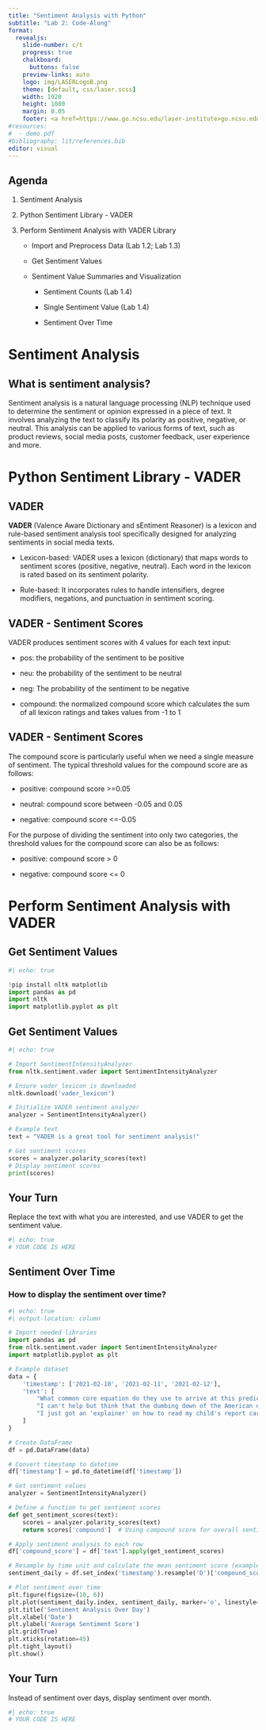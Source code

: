 ```yaml
---
title: "Sentiment Analysis with Python"
subtitle: "Lab 2: Code-Along"
format:
  revealjs: 
    slide-number: c/t
    progress: true
    chalkboard: 
      buttons: false
    preview-links: auto
    logo: img/LASERLogoB.png
    theme: [default, css/laser.scss]
    width: 1920
    height: 1080
    margin: 0.05
    footer: <a href=https://www.go.ncsu.edu/laser-institute>go.ncsu.edu/laser-institute
#resources:
#  - demo.pdf
#bibliography: lit/references.bib
editor: visual
---
```


## Agenda

1.  Sentiment Analysis

2.  Python Sentiment Library - VADER

3.  Perform Sentiment Analysis with VADER Library

    -   Import and Preprocess Data (Lab 1.2; Lab 1.3)

    -   Get Sentiment Values

    -   Sentiment Value Summaries and Visualization

        -   Sentiment Counts (Lab 1.4)

        -   Single Sentiment Value (Lab 1.4)

        -   Sentiment Over Time

# Sentiment Analysis

## What is sentiment analysis?

Sentiment analysis is a natural language processing (NLP) technique used to determine the sentiment or opinion expressed in a piece of text. It involves analyzing the text to classify its polarity as positive, negative, or neutral. This analysis can be applied to various forms of text, such as product reviews, social media posts, customer feedback, user experience and more.

# Python Sentiment Library - VADER

## VADER

**VADER** (Valence Aware Dictionary and sEntiment Reasoner) is a lexicon and rule-based sentiment analysis tool specifically designed for analyzing sentiments in social media texts.

-   Lexicon-based: VADER uses a lexicon (dictionary) that maps words to sentiment scores (positive, negative, neutral). Each word in the lexicon is rated based on its sentiment polarity.

-   Rule-based: It incorporates rules to handle intensifiers, degree modifiers, negations, and punctuation in sentiment scoring.

## VADER - Sentiment Scores

VADER produces sentiment scores with 4 values for each text input:

-   pos: the probability of the sentiment to be positive

-   neu: the probability of the sentiment to be neutral

-   neg: The probability of the sentiment to be negative

-   compound: the normalized compound score which calculates the sum of all lexicon ratings and takes values from -1 to 1

## VADER - Sentiment Scores

The compound score is particularly useful when we need a single measure of sentiment. The typical threshold values for the compound score are as follows:

-   positive: compound score \>=0.05

-   neutral: compound score between -0.05 and 0.05

-   negative: compound score \<=-0.05

For the purpose of dividing the sentiment into only two categories, the threshold values for the compound score can also be as follows:

-   positive: compound score \> 0

-   negative: compound score \<= 0

# Perform Sentiment Analysis with VADER

## Get Sentiment Values

```python
#| echo: true

!pip install nltk matplotlib
import pandas as pd
import nltk
import matplotlib.pyplot as plt
```

## Get Sentiment Values

```python
#| echo: true

# Import SentimentIntensityAnalyzer
from nltk.sentiment.vader import SentimentIntensityAnalyzer

# Ensure vader_lexicon is downloaded
nltk.download('vader_lexicon')

# Initialize VADER sentiment analyzer
analyzer = SentimentIntensityAnalyzer()

# Example text
text = "VADER is a great tool for sentiment analysis!"

# Get sentiment scores
scores = analyzer.polarity_scores(text)
# Display sentiment scores
print(scores)
```

## Your Turn

Replace the text with what you are interested, and use VADER to get the sentiment value.

```python
#| echo: true
# YOUR CODE IS HERE

```

## Sentiment Over Time

### How to display the sentiment over time?

```python
#| echo: true
#| output-location: column

# Import needed libraries
import pandas as pd
from nltk.sentiment.vader import SentimentIntensityAnalyzer
import matplotlib.pyplot as plt

# Example dataset
data = {
    'timestamp': ['2021-02-10', '2021-02-11', '2021-02-12'],
    'text': [
        "What common core equation do they use to arrive at this prediction. Can't wait to rub it in their face when that are wrong AGAIN!",
        "I can't help but think that the dumbing down of the American demographic is a direct result of 'common core'; 'no child left behind' as ways of allowing 'good enough for govt work' to be passed off to the next person 'responsible.' Now the passed off own false entitlement",
        "I just got an 'explainer' on how to read my child's report card. Now, if I can get an explainer on how to do second-grade common core math, I'll really be in good shape. #hopeful."
    ]
}

# Create DataFrame
df = pd.DataFrame(data)

# Convert timestamp to datetime
df['timestamp'] = pd.to_datetime(df['timestamp'])

# Get sentiment values
analyzer = SentimentIntensityAnalyzer()

# Define a function to get sentiment scores
def get_sentiment_scores(text):
    scores = analyzer.polarity_scores(text)
    return scores['compound']  # Using compound score for overall sentiment

# Apply sentiment analysis to each row
df['compound_score'] = df['text'].apply(get_sentiment_scores)

# Resample by time unit and calculate the mean sentiment score (example: daily sentiment average)
sentiment_daily = df.set_index('timestamp').resample('D')['compound_score'].mean()

# Plot sentiment over time 
plt.figure(figsize=(10, 6))
plt.plot(sentiment_daily.index, sentiment_daily, marker='o', linestyle='-', color='b')
plt.title('Sentiment Analysis Over Day')
plt.xlabel('Date')
plt.ylabel('Average Sentiment Score')
plt.grid(True)
plt.xticks(rotation=45)
plt.tight_layout()
plt.show()
```

## Your Turn

Instead of sentiment over days, display sentiment over month.

```python
#| echo: true
# YOUR CODE IS HERE

```

\
\

\
\
